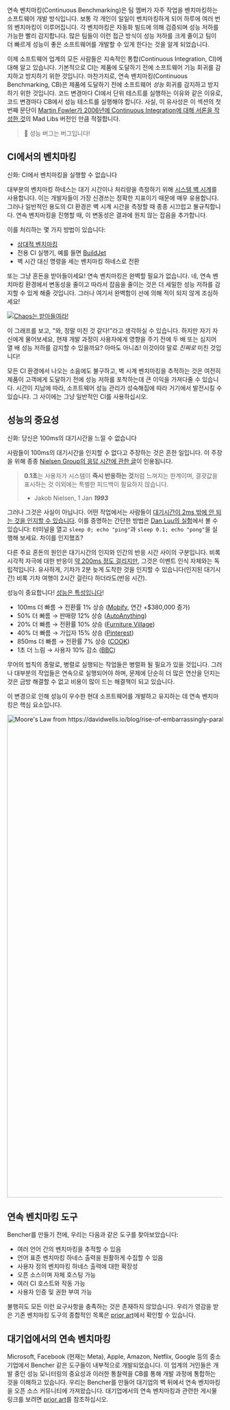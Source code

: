 연속 벤치마킹(Continuous Benchmarking)은 팀 멤버가 자주 작업을 벤치마킹하는 소프트웨어 개발 방식입니다.
보통 각 개인이 일일이 벤치마킹하게 되어 하루에 여러 번의 벤치마킹이 이루어집니다.
각 벤치마킹은 자동화 빌드에 의해 검증되며 성능 저하를 가능한 빨리 감지합니다.
많은 팀들이 이런 접근 방식이 성능 저하를 크게 줄이고 팀이 더 빠르게 성능이 좋은 소프트웨어를 개발할 수 있게 한다는 것을 알게 되었습니다.

이제 소프트웨어 업계의 모든 사람들은 지속적인 통합(Continuous Integration, CI)에 대해 알고 있습니다.
기본적으로 CI는 제품에 도달하기 전에 소프트웨어 기능 회귀를 감지하고 방지하기 위한 것입니다.
마찬가지로, 연속 벤치마킹(Continuous Benchmarking, CB)은 제품에 도달하기 전에 소프트웨어 _성능_ 회귀를 감지하고 방지하기 위한 것입니다.
코드 변경마다 CI에서 단위 테스트를 실행하는 이유와 같은 이유로,
코드 변경마다 CB에서 성능 테스트를 실행해야 합니다.
사실, 이 유사성은 이 섹션의 첫 번째 문단이 [Martin Fowler가 2006년에 Continuous Integration에 대해 서론을 작성한 것](https://martinfowler.com/articles/continuousIntegration.html)의 Mad Libs 버전인 만큼 적절합니다.

> 🐰 성능 버그는 버그입니다!

## CI에서의 벤치마킹

신화: CI에서 벤치마킹을 실행할 수 없습니다

대부분의 벤치마킹 하네스는 대기 시간이나 처리량을 측정하기 위해 [시스템 벽 시계](https://en.wikipedia.org/wiki/Elapsed_real_time)를 사용합니다.
이는 개발자들이 가장 신경쓰는 정확한 지표이기 때문에 매우 유용합니다.
그러나 일반적인 용도의 CI 환경은 벽 시계 시간을 측정할 때 종종 시끄럽고 불규칙합니다.
연속 벤치마킹을 진행할 때, 이 변동성은 결과에 원치 않는 잡음을 추가합니다.

이를 처리하는 몇 가지 방법이 있습니다:
- [상대적 벤치마킹](/docs/ko/how-to/track-benchmarks)
- 전용 CI 실행기, 예를 들면 [BuildJet](https://buildjet.com)
- 벽 시간 대신 명령을 세는 벤치마킹 하네스로 전환

또는 그냥 혼돈을 받아들이세요! 연속 벤치마킹은 완벽할 필요가 없습니다.
네, 연속 벤치마킹 환경에서 변동성을 줄이고 따라서 잡음을 줄이는 것은 더 세밀한 성능 저하를 감지할 수 있게 해줄 것입니다.
그러나 여기서 완벽함이 선에 의해 적이 되지 않게 조심하세요!

[![Chaos는 받아들여라!](https://api.bencher.dev/v0/projects/bencher/perf/img?branches=619d15ed-0fbd-4ccb-86cb-fddf3124da29&testbeds=0d991aac-b241-493a-8b0f-8d41419455d2&benchmarks=1db23e93-f909-40aa-bf42-838cc7ae05f5&metric_kinds=4358146b-b647-4869-9d24-bd22bb0c49b5&title=Embrace+the+Chaos%21)](https://bencher.dev/perf/bencher?key=true&metric_kinds=4358146b-b647-4869-9d24-bd22bb0c49b5&branches=619d15ed-0fbd-4ccb-86cb-fddf3124da29&tab=benchmarks&testbeds=0d991aac-b241-493a-8b0f-8d41419455d2&benchmarks=1db23e93-f909-40aa-bf42-838cc7ae05f5)

이 그래프를 보고, "와, 정말 미친 것 같다!"라고 생각하실 수 있습니다. 하지만 자기 자신에게 물어보세요, 현재 개발 과정이 사용자에게 영향을 주기 전에 두 배 또는 심지어 열 배 성능 저하를 감지할 수 있을까요? 아마도 아니죠! 이것이야 말로 _진짜로_ 미친 것입니다!

모든 CI 환경에서 나오는 소음에도 불구하고, 벽 시계 벤치마킹을 추적하는 것은 여전히 제품이 고객에게 도달하기 전에 성능 저하를 포착하는데 큰 이익을 가져다줄 수 있습니다.
시간이 지남에 따라, 소프트웨어 성능 관리가 성숙해짐에 따라 거기에서 발전시킬 수 있습니다.
그 사이에는 그냥 일반적인 CI를 사용하십시오.

## 성능의 중요성

신화: 당신은 100ms의 대기시간을 느낄 수 없습니다

사람들이 100ms의 대기시간을 인지할 수 없다고 주장하는 것은 흔한 일입니다.
이 주장을 위해 종종 [Nielsen Group의 응답 시간에 관한 글](https://www.nngroup.com/articles/response-times-3-important-limits/)이 인용됩니다.

> **0.1초**는 사용자가 시스템이 **즉시 반응하는 것**처럼 느껴지는 한계이며, 결괏값을 표시하는 것 이외에는 특별한 피드백이 필요하지 않습니다.
>
> - Jakob Nielsen, 1 Jan __*1993*__

그러나 그것은 사실이 아닙니다.
어떤 작업에서는 사람들이 [대기시간이 2ms 밖에 안 되는 것을 인지할 수 있습니다](https://pdfs.semanticscholar.org/386a/15fd85c162b8e4ebb6023acdce9df2bd43ee.pdf).
이를 증명하는 간단한 방법은 [Dan Luu의 실험](https://danluu.com/input-lag/#appendix-why-measure-latency)에서 볼 수 있습니다: 터미널을 열고 `sleep 0; echo "ping"`과 `sleep 0.1; echo "pong"`을 실행해 보세요. 차이를 인지했죠?

다른 주요 혼돈의 원인은 대기시간의 인지와 인간의 반응 시간 사이의 구분입니다. 비록 시각적 자극에 대한 반응이 [약 200ms 정도 걸리지만](https://humanbenchmark.com/tests/reactiontime), 그것은 이벤트 인식 자체와는 독립적입니다. 유사하게, 기차가 2분 늦게 도착한 것을 인지할 수 있습니다(인지된 대기시간) 비록 기차 여행이 2시간 걸린다 하더라도(반응 시간).

성능이 중요합니다! [성능은 특성입니다](https://blog.codinghorror.com/performance-is-a-feature)!

- 100ms 더 빠름 → 전환률 1% 상승 ([Mobify](https://web.dev/why-speed-matters/), 연간 +$380,000 증가)
- 50% 더 빠름 → 판매량 12% 상승 ([AutoAnything](https://www.digitalcommerce360.com/2010/08/19/web-accelerator-revs-conversion-and-sales-autoanything/))
- 20% 더 빠름 → 전환률 10% 상승 ([Furniture Village](https://www.thinkwithgoogle.com/intl/en-gb/marketing-strategies/app-and-mobile/furniture-village-and-greenlight-slash-page-load-times-boosting-user-experience/))
- 40% 더 빠름 → 가입자 15% 상승 ([Pinterest](https://medium.com/pinterest-engineering/driving-user-growth-with-performance-improvements-cfc50dafadd7))
- 850ms 더 빠름 → 전환률 7% 상승 ([COOK](https://web.dev/why-speed-matters/))
- 1초 더 느림 → 사용자 10% 감소 ([BBC](https://www.creativebloq.com/features/how-the-bbc-builds-websites-that-scale))

무어의 법칙의 종말로, 병렬로 실행되는 작업들은 병렬화 될 필요가 있을 것입니다.
그러나 대부분의 작업들은 연속으로 실행되어야 하며,
문제에 단순히 더 많은 연산을 던지는 것은 금방 해결할 수 없고 비용이 많이 드는 해결책이 되고 있습니다.

이 변경으로 인해 성능이 우수한 현대 소프트웨어를 개발하고 유지하는 데 연속 벤치마킹은 핵심 요소입니다.

<div class="content has-text-centered">
<img
    src="https://s3.amazonaws.com/public.bencher.dev/moores_law.jpg"
    width="2124"
    height="1128"
    alt="Moore's Law from https://davidwells.io/blog/rise-of-embarrassingly-parallel-serverless-compute"
/>
</div>

## 연속 벤치마킹 도구

Bencher를 만들기 전에, 우리는 다음과 같은 도구를 찾아보았습니다:

- 여러 언어 간의 벤치마킹을 추적할 수 있음
- 언어 표준 벤치마킹 하네스 출력을 원활하게 수집할 수 있음
- 사용자 정의 벤치마킹 하네스 출력에 대한 확장성
- 오픈 소스이며 자체 호스팅 가능
- 여러 CI 호스트와 작동 가능
- 사용자 인증 및 권한 부여 가능

불행히도 모든 이런 요구사항을 충족하는 것은 존재하지 않았습니다.
우리가 영감을 받은 기존 벤치마킹 도구의 종합적인 목록은 [prior art](/docs/ko/reference/prior-art)에서 확인할 수 있습니다.

## 대기업에서의 연속 벤치마킹

Microsoft, Facebook (현재는 Meta), Apple, Amazon, Netflix, Google 등의 중소기업에서
Bencher 같은 도구들이 내부적으로 개발되었습니다.
이 업계의 거인들은 개발 중인 성능 모니터링의 중요성과 이러한 통찰력을 CB를 통해 개발 과정에 통합하는 것을 이해하고 있습니다.
우리는 Bencher를 만들어 대기업의 벽 뒤에서 연속 벤치마킹을 오픈 소스 커뮤니티에 가져왔습니다.
대기업에서의 연속 벤치마킹과 관련한 게시물 링크를 보려면 [prior art](/docs/ko/reference/prior-art)를 참조하십시오.
